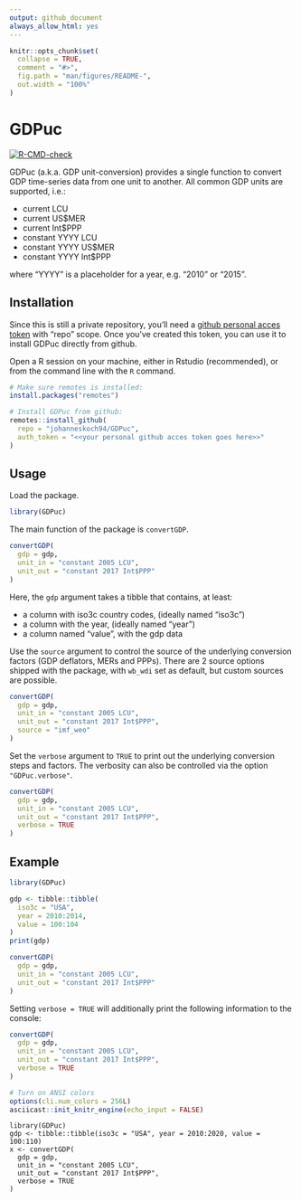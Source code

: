 ```yaml
---
output: github_document
always_allow_html: yes
---
```


<!-- README.md is generated from README.Rmd. Please edit that file -->

```r
knitr::opts_chunk$set(
  collapse = TRUE,
  comment = "#>",
  fig.path = "man/figures/README-",
  out.width = "100%"
)
```

# GDPuc

<!-- badges: start -->

[![R-CMD-check](https://github.com/johanneskoch94/GDPuc/actions/workflows/R-CMD-check.yaml/badge.svg)](https://github.com/johanneskoch94/GDPuc/actions/workflows/R-CMD-check.yaml)

<!-- badges: end -->

GDPuc (a.k.a. GDP unit-conversion) provides a single function to convert GDP time-series data from one unit to another. All common GDP units are supported, i.e.:

-   current LCU
-   current US$MER
-   current Int$PPP
-   constant YYYY LCU
-   constant YYYY US$MER
-   constant YYYY Int$PPP  

where "YYYY" is a placeholder for a year, e.g. "2010" or "2015".

## Installation

Since this is still a private repository, you'll need a [github personal acces token](https://docs.github.com/en/github/authenticating-to-github/creating-a-personal-access-token) with "repo" scope. Once you've created this token, you can use it to install GDPuc directly from github.

Open a R session on your machine, either in Rstudio (recommended), or from the command line with the `R` command.

```r
# Make sure remotes is installed:
install.packages("remotes")

# Install GDPuc from github:
remotes::install_github(
  repo = "johanneskoch94/GDPuc",
  auth_token = "<<your personal github acces token goes here>>"
)
```

## Usage

Load the package.

```r
library(GDPuc)
```

The main function of the package is `convertGDP`. 

```r
convertGDP(
  gdp = gdp, 
  unit_in = "constant 2005 LCU", 
  unit_out = "constant 2017 Int$PPP"
)
```

Here, the `gdp` argument takes a tibble that contains, at least:

-   a column with iso3c country codes, (ideally named "iso3c")
-   a column with the year, (ideally named "year")
-   a column named "value", with the gdp data 

  
Use the `source` argument to control the source of the underlying conversion factors (GDP deflators, MERs and PPPs). 
There are 2 source options shipped with the package, with `wb_wdi` set as default, but custom sources are possible. 

```r
convertGDP(
  gdp = gdp, 
  unit_in = "constant 2005 LCU", 
  unit_out = "constant 2017 Int$PPP",
  source = "imf_weo"
)
```


Set the `verbose` argument to `TRUE` to print out the underlying conversion steps and factors. The verbosity can also be controlled via the option `"GDPuc.verbose"`. 

```r
convertGDP(
  gdp = gdp, 
  unit_in = "constant 2005 LCU", 
  unit_out = "constant 2017 Int$PPP",
  verbose = TRUE
)
```


## Example

```r
library(GDPuc)

gdp <- tibble::tibble(
  iso3c = "USA", 
  year = 2010:2014, 
  value = 100:104
)
print(gdp)

convertGDP(
  gdp = gdp, 
  unit_in = "constant 2005 LCU", 
  unit_out = "constant 2017 Int$PPP"
)
```

Setting `verbose = TRUE` will additionally print the following information to the console:

```r
convertGDP(
  gdp = gdp, 
  unit_in = "constant 2005 LCU", 
  unit_out = "constant 2017 Int$PPP",
  verbose = TRUE
)
```

```r
# Turn on ANSI colors
options(cli.num_colors = 256L)
asciicast::init_knitr_engine(echo_input = FALSE)
```

```asciicast
library(GDPuc)
gdp <- tibble::tibble(iso3c = "USA", year = 2010:2020, value = 100:110)
x <- convertGDP(
  gdp = gdp, 
  unit_in = "constant 2005 LCU", 
  unit_out = "constant 2017 Int$PPP",
  verbose = TRUE
)
```

